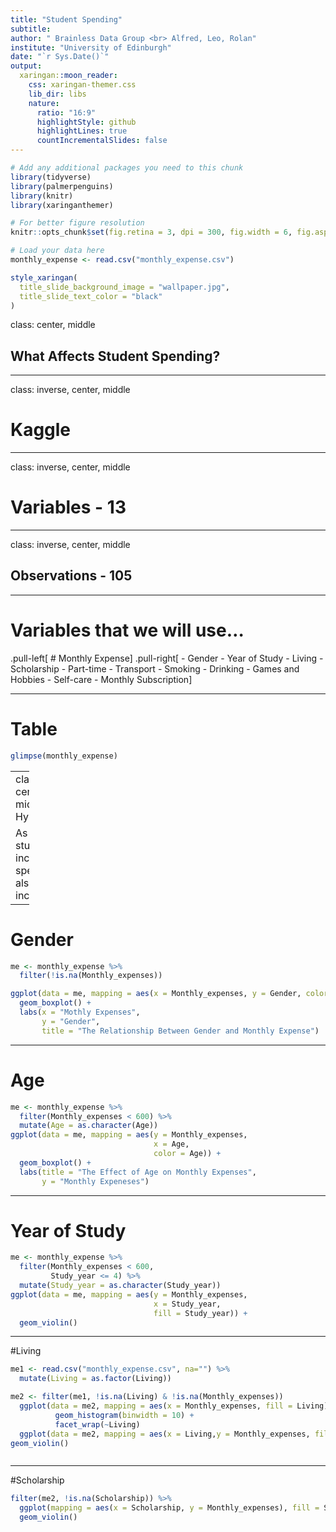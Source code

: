 ```yaml
---
title: "Student Spending"
subtitle: 
author: " Brainless Data Group <br> Alfred, Leo, Rolan"
institute: "University of Edinburgh"
date: "`r Sys.Date()`"
output:
  xaringan::moon_reader:
    css: xaringan-themer.css
    lib_dir: libs
    nature:
      ratio: "16:9"
      highlightStyle: github
      highlightLines: true
      countIncrementalSlides: false
---
```


```r
# Add any additional packages you need to this chunk
library(tidyverse)
library(palmerpenguins)
library(knitr)
library(xaringanthemer)
```

```r
# For better figure resolution
knitr::opts_chunk$set(fig.retina = 3, dpi = 300, fig.width = 6, fig.asp = 0.618, out.width = "80%")
```

```r
# Load your data here
monthly_expense <- read.csv("monthly_expense.csv")
```

```r
style_xaringan(
  title_slide_background_image = "wallpaper.jpg",
  title_slide_text_color = "black"
)
```

class: center, middle

## What Affects Student Spending?

---

class: inverse, center, middle

# Kaggle

---

class: inverse, center, middle

# Variables - 13

---

class: inverse, center, middle

## Observations - 105

---

# Variables that we will use...

.pull-left[
# Monthly Expense
]
.pull-right[
- Gender
- Year of Study
- Living
- Scholarship
- Part-time
- Transport
- Smoking
- Drinking
- Games and Hobbies
- Self-care
- Monthly Subscription
]

---

# Table

```r
glimpse(monthly_expense)

```

---
class: center, middle
# Hypothesis

 As year of study increases, spending also increases.

---

# Gender

```r
me <- monthly_expense %>%
  filter(!is.na(Monthly_expenses))

ggplot(data = me, mapping = aes(x = Monthly_expenses, y = Gender, color = Gender)) +
  geom_boxplot() +
  labs(x = "Mothly Expenses",
       y = "Gender", 
       title = "The Relationship Between Gender and Monthly Expense")
```

---

# Age

```r
me <- monthly_expense %>%
  filter(Monthly_expenses < 600) %>%
  mutate(Age = as.character(Age))
ggplot(data = me, mapping = aes(y = Monthly_expenses, 
                                x = Age,
                                color = Age)) + 
  geom_boxplot() +
  labs(title = "The Effect of Age on Monthly Expenses",
       y = "Monthly Expeneses")
```

---

# Year of Study

``` r
me <- monthly_expense %>%
  filter(Monthly_expenses < 600,
         Study_year <= 4) %>%
  mutate(Study_year = as.character(Study_year))
ggplot(data = me, mapping = aes(y = Monthly_expenses,
                                x = Study_year,
                                fill = Study_year)) +
  geom_violin()
```

---

#Living
```r
me1 <- read.csv("monthly_expense.csv", na="") %>%
  mutate(Living = as.factor(Living))

me2 <- filter(me1, !is.na(Living) & !is.na(Monthly_expenses)) 
  ggplot(data = me2, mapping = aes(x = Monthly_expenses, fill = Living)) +
          geom_histogram(binwidth = 10) +
          facet_wrap(~Living)
  ggplot(data = me2, mapping = aes(x = Living,y = Monthly_expenses, fill = Living)) +
geom_violin()



```

---

#Scholarship

```r
filter(me2, !is.na(Scholarship)) %>%
  ggplot(mapping = aes(x = Scholarship, y = Monthly_expenses), fill = Scholarship) +
  geom_violin()
```
